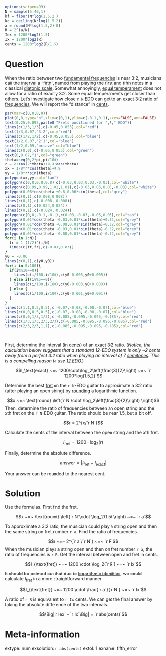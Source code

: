 ```r
options(scipen=99)
N = sample(5:40,1)
kf = floor(N*log(1.5,2))
kc = ceiling(N*log(1.5,2))
a = round(N*log(1.5,2),0)
R = 2^(a/N)
Iex = 1200*log2(1.5)
Ix = 1200*log2(R)
cents = 1200*log2(R/1.5)
```

Question
========

When the ratio between two [fundamental frequencies](https://en.wikipedia.org/wiki/Fundamental_frequency) is near 3:2, musicians call the [interval](https://en.wikipedia.org/wiki/Interval_(music)) a "[fifth](https://en.wikipedia.org/wiki/Perfect_fifth)", named from playing the first and fifth notes in a classical [diatonic scale](https://en.wikipedia.org/wiki/Diatonic_scale). Somewhat annoyingly, [equal temperament](https://en.wikipedia.org/wiki/Equal_temperament) does not allow for a ratio of exactly 3:2. Some equal temperaments get closer than others. Let's investigate how close [`r N` EDO](https://en.wikipedia.org/wiki/Equal_temperament#Various_equal_temperaments) can get to an [exact 3:2 ratio of frequencies](https://en.wikipedia.org/wiki/Just_intonation). We will report the "distance" in [cents](https://en.wikipedia.org/wiki/Cent_(music)).

```r
par(mar=c(0,0,0,0))
plot(0,0,type="n",xlim=c(0,1),ylim=c(-0.1,0.1),axes=FALSE,ann=FALSE)
text(0.25,0.095,paste0("Frets positioned for ",N," EDO"))
lines(c(1/3,1/3),c(-0.05,0.055),col="red")
text(1/3,0.07,"3:2",col="red")
lines(c(1/2,1/2),c(-0.05,0.055),col="blue")
text(1/2,0.07,"2:1",col="blue")
text(1/2,0.09,"octave",col="blue")
lines(c(0,0),c(-0.05,0.055),col="green")
text(0,0.07,"1",col="green")
theta=seq(0,2*pi,pi/100)
r = 2+cos(2*theta)+0.3*cos(theta)
xx = 1/8*r*cos(theta)+0.9
yy = 1/8*r*sin(theta)
polygon(xx,yy,col="tan")
polygon(c(0,0,0.8,0.8),c(-0.03,0.03,0.03,-0.03),col="white")
polygon(c(0.99,0.99,1.01,1.01),c(-0.03,0.03,0.03,-0.03),col="white")
polygon(0.06*cos(theta)+0.8,0.06*sin(theta),col="grey")
lines(c(0,1),c(0.008,0.008))
lines(c(0,1),c(-0.008,-0.008))
lines(c(0,1),c(0.024,0.024))
lines(c(0,1),c(-0.024,-0.024))
polygon(c(0,0,-0.1,-0.1),c(0.03,-0.03,-0.05,0.05),col="tan")
polygon(0.01*cos(theta)-0.03,0.01*sin(theta)+0.02,col="grey")
polygon(0.01*cos(theta)-0.08,0.01*sin(theta)+0.02,col="grey")
polygon(0.01*cos(theta)-0.03,0.01*sin(theta)-0.02,col="grey")
polygon(0.01*cos(theta)-0.08,0.01*sin(theta)-0.02,col="grey")
for(i in 1:N){
  fr = 1-(1/2)^(i/N)
  lines(c(fr,fr),c(-0.03,0.03))
}
y0 = -0.06
lines(c(0,1),c(y0,y0))
for(i in 0:100){
  if(i%%10==0){
    lines(c(i/100,i/100),c(y0-0.005,y0+0.005))
  } else if(i%%5==0){
    lines(c(i/100,i/100),c(y0-0.003,y0+0.003))
  } else {
    lines(c(i/100,i/100),c(y0-0.001,y0+0.001))
  }
}
lines(c(1,1,0.5,0.5),c(-0.07,-0.08,-0.08,-0.07),col="blue")
lines(c(0,0,0.5,0.5),c(-0.07,-0.08,-0.08,-0.07),col="blue")
lines(c(0,0,1/3,1/3),c(-0.085,-0.095,-0.095,-0.085),col="red")
lines(c(1/3,1/3,2/3,2/3),c(-0.085,-0.095,-0.095,-0.085),col="red")
lines(c(2/3,2/3,1,1),c(-0.085,-0.095,-0.095,-0.085),col="red")
```
\

First, determine the interval (in [cents](https://en.wikipedia.org/wiki/Cent_(music))) of an exact 3:2 ratio. (*Notice, the calculation below suggests that a standard 12-EDO system is only ~2 cents away from a perfect 3:2 ratio when playing an interval of 7 [semitones](https://en.wikipedia.org/wiki/Semitone). This is a compelling reason to use [12 EDO](https://en.wikipedia.org/wiki/12_equal_temperament).*)

$$I_\text{exact} ~=~ 1200\cdot\log_2\left(\frac{3}{2}\right) ~=~ `r 1200*log(1.5,2)`$$

Determine the best [fret](https://en.wikipedia.org/wiki/Fret) on the `r N`-EDO guitar to approximate a 3:2 ratio (after playing an open string) by [rounding](https://en.wikipedia.org/wiki/Rounding#Rounding_to_the_nearest_integer) a logarithmic function.

$$x ~=~ \text{round} \left(`r N`\cdot \log_2\left(\frac{3}{2}\right) \right)$$
Then, determine the ratio of frequencies between an open string and the $x$th fret on the `r N`-EDO guitar. The ratio should be near 1.5, but a bit off.

$$r = 2^{x/`r N`}$$

Calculate the cents of the interval between the open string and the $x$th fret.

$$I_{\text{fret}} = 1200 \cdot \log_2(r) $$


Finally, determine the absolute difference.

$$\text{answer} = \left|I_{\text{fret}} - I_{\text{exact}}\right|$$

Your answer can be rounded to the nearest cent.

Solution
========

Use the formulas. First find the fret.

$$x ~=~ \text{round} \left(`r N`\cdot \log_2(1.5) \right) ~=~ `r a`$$

To approximate a 3:2 ratio, the musician could play a string open and then the same string on fret number `r a`. Find the ratio of frequencies.

$$r ~=~ 2^{`r a`/`r N`} ~=~ `r R`$$
When the musician plays a string open and then on fret number `r a`, the ratio of frequencies is `r R`. Get the interval between open and fret in cents.

$$I_{\text{fret}} ~=~ 1200 \cdot \log_2(`r R`) ~=~ `r Ix`$$

It should be pointed out that due to [logarithmic identities](https://en.wikipedia.org/wiki/List_of_logarithmic_identities#Cancelling_exponentials), we could calculate $I_{\text{fret}}$ in a more straightforward manner.

$$I_{\text{fret}} ~=~ 1200 \cdot \frac{`r a`}{`r N`} ~=~ `r Ix`$$

A ratio of `r R` is equivalent to `r Ix` cents. We can get the final answer by taking the absolute difference of the two intervals.

$$\Big|`r Iex` - `r Ix`\Big| = `r abs(cents)`$$




Meta-information
============
extype: num
exsolution: `r abs(cents)`
extol: 1
exname: fifth_error